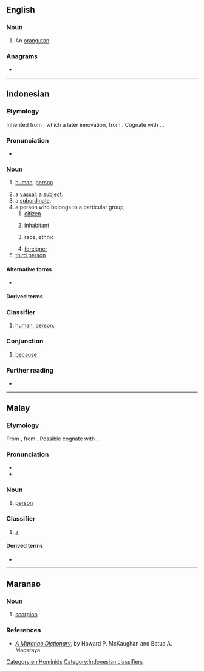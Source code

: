 ==English==

===Noun===
{{en-noun}}

# An [[orangutan]].

===Anagrams===
* {{anagrams|en|a=agnor|Angor|Garon|Goran|Grano|Ongar|Ragon|Rogan|Ronga|angor|argon|groan|nagor|organ|rag on|rango}}

[[Category:en:Hominids]]

----

==Indonesian==

===Etymology===
Inherited from {{inh|id|ms|orang}}, which a later innovation, from {{w|Western Malayo-Polynesian language}} {{m|poz-pro|*uRaŋ}}. Cognate with {{cog|jv|wong}}. {{doublet|id|wong}}.

===Pronunciation===
* {{IPA|id|/o.raŋ/|[ˈɔ.räŋ]}}

===Noun===
{{id-noun|pl=orang-orang|pl2=para orang}}

# [[human]], [[person]]
#: {{syn|id|insan|manusia}}
# a [[vassal]]; a [[subject]].
# a [[subordinate]].
# a person who belongs to a particular group,
## [[citizen]]
##: {{syn|id|rakyat|warga negara}}
## [[inhabitant]]
##: {{syn|id|penduduk}}
## race, ethnic
##: {{syn|id|suku bangsa}}
## [[foreigner]]
# [[third person]]

====Alternative forms====
* {{alter|id|urang}}

====Derived terms====
{{der4|id|
| berorang-orang
| keseorangan
| mengorangkan
| orang-orangan
| perorangan
| perseorangan
| seorang
| seseorang
|}}
{{der4|id|
| orang aluan
| orang am
| orang antum
| orang asing
| orang atasan
| orang awak
| orang awam
| orang banyak
| orang Barat
| orang batu
| orang belakang
| orang besar
| orang biasa
| orang buangan
| orang dagang
| orang dalam
| orang gajian
| orang gedean
| orang halimunan
| orang halus
| orang hanyut
| orang helat
| orang hilir
| orang hulu
| orang hutan
| orang jauh
| orang kampung
| orang kaya
| orang keblangsak
| orang kota
| orang kulit putih
| orang luar
| orang luntang-lantung
| orang lurus
| orang merdeka
| orang muda
| orang ombak
| orang palung
| orang pangan
| orang patut
| orang pesisir
| orang pintar
| orang ramai
| orang rumah
| orang sabun
| orang sebelah
| orang semenda
| orang setangga
| orang sipil
| orang tani
| orang tengah
| orang tepi
| orang tua
| orang tua angkat
| orang tua asuh
| orang Tugu
| orang udik
| orang utan
|}}

===Classifier===
{{head|id|classifier|singular|seorang}}
# [[human]], [[person]].

===Conjunction===
{{head|id|conjunction}}

# {{lb|id|colloquial}} [[because]]
#: {{syn|id|karena}}

===Further reading===
* {{R:KBBI Daring}}

[[Category:Indonesian classifiers]]

----

==Malay==

===Etymology===
From {{inh|ms|poz-mly-pro|*uraŋ||outsider}}, from {{inh|ms|poz-pro|*(t-)uRaŋ||outsider}}. Possible cognate with {{cog|jv|wong}}.

===Pronunciation===
* {{IPA|ms|/oraŋ/}}
* {{audio|ms|Ms-MY-orang.ogg|Audio (MY)}}

===Noun===
{{ms-noun|pl=-|j=اورڠ}}

# [[person]]

===Classifier===
{{ms-classifier}}

# [[a]] {{n-g|(for people)}}

====Derived terms====
* {{l|ms|orang utan}}

----

==Maranao==

===Noun===
{{head|mrw|noun}}

# [[scorpion]]

===References===
* [http://files.eric.ed.gov/fulltext/ED013450.pdf ''A Maranao Dictionary''], by Howard P. McKaughan and Batua A. Macaraya